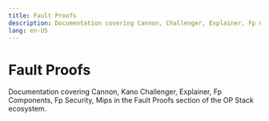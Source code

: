 ```yaml
---
title: Fault Proofs
description: Documentation covering Cannon, Challenger, Explainer, Fp Components, Fp Security, Mips in the Fault Proofs section of the OP Stack ecosystem.
lang: en-US
---
```



# Fault Proofs

Documentation covering Cannon, Kano Challenger, Explainer, Fp Components, Fp Security, Mips in the Fault Proofs section of the OP Stack ecosystem.

<Cards>
  <Card title="Fault proof VM - Cannon" href="/stack/fault-proofs/cannon" />

  <Card title="Fault proof VM - Kano" href="/stack/fault-proofs/kona" />

  <Card title="OP-Challenger explainer" href="/stack/fault-proofs/challenger" />

  <Card title="Fault proofs explainer" href="/stack/fault-proofs/explainer" />

  <Card title="FP System components" href="/stack/fault-proofs/fp-components" />

  <Card title="Fault proofs Mainnet security" href="/stack/fault-proofs/fp-security" />

  <Card title="Fault proof VM - MIPS.sol" href="/stack/fault-proofs/mips" />
</Cards>
